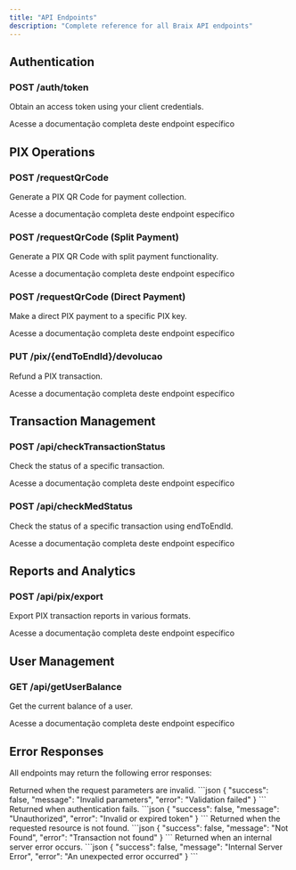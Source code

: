 ```yaml
---
title: "API Endpoints"
description: "Complete reference for all Braix API endpoints"
---
```




## Authentication

### POST /auth/token

Obtain an access token using your client credentials.

<Card title="Ver Detalhes do Endpoint" icon="external-link" href="/api-reference/auth-token">
  Acesse a documentação completa deste endpoint específico
</Card>


## PIX Operations

### POST /requestQrCode

Generate a PIX QR Code for payment collection.

<Card title="Ver Detalhes do Endpoint" icon="external-link" href="/api-reference/request-qrcode">
  Acesse a documentação completa deste endpoint específico
</Card>



### POST /requestQrCode (Split Payment)

Generate a PIX QR Code with split payment functionality.

<Card title="Ver Detalhes do Endpoint" icon="external-link" href="/api-reference/request-qrcode-split">
  Acesse a documentação completa deste endpoint específico
</Card>


### POST /requestQrCode (Direct Payment)

Make a direct PIX payment to a specific PIX key.

<Card title="Ver Detalhes do Endpoint" icon="external-link" href="/api-reference/make-payment">
  Acesse a documentação completa deste endpoint específico
</Card>


### PUT /pix/{endToEndId}/devolucao

Refund a PIX transaction.

<Card title="Ver Detalhes do Endpoint" icon="external-link" href="/api-reference/pix-refund">
  Acesse a documentação completa deste endpoint específico
</Card>

## Transaction Management

### POST /api/checkTransactionStatus

Check the status of a specific transaction.

<Card title="Ver Detalhes do Endpoint" icon="external-link" href="/api-reference/check-transaction-status">
  Acesse a documentação completa deste endpoint específico
</Card>

### POST /api/checkMedStatus

Check the status of a specific transaction using endToEndId.

<Card title="Ver Detalhes do Endpoint" icon="external-link" href="/api-reference/check-med-status">
  Acesse a documentação completa deste endpoint específico
</Card>

## Reports and Analytics

### POST /api/pix/export

Export PIX transaction reports in various formats.

<Card title="Ver Detalhes do Endpoint" icon="external-link" href="/api-reference/pix-export">
  Acesse a documentação completa deste endpoint específico
</Card>

## User Management

### GET /api/getUserBalance

Get the current balance of a user.

<Card title="Ver Detalhes do Endpoint" icon="external-link" href="/api-reference/get-user-balance">
  Acesse a documentação completa deste endpoint específico
</Card>

## Error Responses

All endpoints may return the following error responses:

<ResponseField name="400 Bad Request" type="object">
  Returned when the request parameters are invalid.

  <Expandable title="Error Response">
    ```json
    {
      "success": false,
      "message": "Invalid parameters",
      "error": "Validation failed"
    }
    ```
  </Expandable>
</ResponseField>

<ResponseField name="401 Unauthorized" type="object">
  Returned when authentication fails.

  <Expandable title="Error Response">
    ```json
    {
      "success": false,
      "message": "Unauthorized",
      "error": "Invalid or expired token"
    }
    ```
  </Expandable>
</ResponseField>

<ResponseField name="404 Not Found" type="object">
  Returned when the requested resource is not found.

  <Expandable title="Error Response">
    ```json
    {
      "success": false,
      "message": "Not Found",
      "error": "Transaction not found"
    }
    ```
  </Expandable>
</ResponseField>

<ResponseField name="500 Internal Server Error" type="object">
  Returned when an internal server error occurs.

  <Expandable title="Error Response">
    ```json
    {
      "success": false,
      "message": "Internal Server Error",
      "error": "An unexpected error occurred"
    }
    ```
  </Expandable>
</ResponseField>
